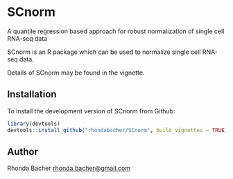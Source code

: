 # SCnorm


A quantile regression based approach for robust normalization of single cell RNA-seq data


SCnorm is an R package which can be used to normalize single cell RNA-seq data. 

Details of SCnorm may be found in the vignette.

## Installation

To install the development version of SCnorm from Github:

```R
library(devtools)
devtools::install_github("rhondabacher/SCnorm", build_vignettes = TRUE)
```



## Author

Rhonda Bacher <rhonda.bacher@gmail.com>



